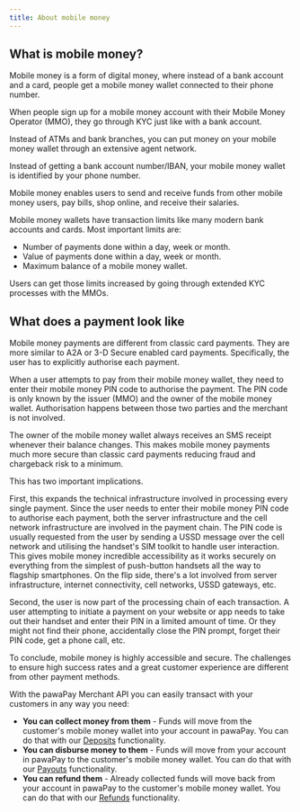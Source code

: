 ```yaml
---
title: About mobile money
---
```


## What is mobile money?
Mobile money is a form of digital money, where instead of a bank account and a card, people get a mobile money wallet connected to their phone number. 

When people sign up for a mobile money account with their Mobile Money Operator (MMO), they go through KYC just like with a bank account. 

Instead of ATMs and bank branches, you can put money on your mobile money wallet through an extensive agent network. 

Instead of getting a bank account number/IBAN, your mobile money wallet is identified by your phone number. 

Mobile money enables users to send and receive funds from other mobile money users, pay bills, shop online, and receive their salaries.

Mobile money wallets have transaction limits like many modern bank accounts and cards. Most important limits are:
* Number of payments done within a day, week or month.
* Value of payments done within a day, week or month.
* Maximum balance of a mobile money wallet.

Users can get those limits increased by going through extended KYC processes with the MMOs. 

## What does a payment look like

Mobile money payments are different from classic card payments. They are more similar to A2A or 3-D Secure enabled card payments. Specifically, the user has to explicitly authorise each payment. 

When a user attempts to pay from their mobile money wallet, they need to enter their mobile money PIN code to authorise the payment. The PIN code is only known by the issuer (MMO) and the owner of the mobile money wallet. Authorisation happens between those two parties and the merchant is not involved. 

The owner of the mobile money wallet always receives an SMS receipt whenever their balance changes.
This makes mobile money payments much more secure than classic card payments reducing fraud and chargeback risk to a minimum.

This has two important implications. 

First, this expands the technical infrastructure involved in processing every single payment. 
Since the user needs to enter their mobile money PIN code to authorise each payment, both the server infrastructure and the cell network infrastructure are involved in the payment chain. 
The PIN code is usually requested from the user by sending a USSD message over the cell network and utilising the handset's SIM toolkit to handle user interaction. 
This gives mobile money incredible accessibility as it works securely on everything from the simplest of push-button handsets all the way to flagship smartphones. 
On the flip side, there's a lot involved from server infrastructure, internet connectivity, cell networks, USSD gateways, etc. 

Second, the user is now part of the processing chain of each transaction. 
A user attempting to initiate a payment on your website or app needs to take out their handset and enter their PIN in a limited amount of time. 
Or they might not find their phone, accidentally close the PIN prompt, forget their PIN code, get a phone call, etc. 

To conclude, mobile money is highly accessible and secure. The challenges to ensure high success rates and a great customer experience are different from other payment methods.

With the pawaPay Merchant API you can easily transact with your customers in any way you need:
* **You can collect money from them** - Funds will move from the customer's mobile money wallet into your account in pawaPay. You can do that with our [Deposits](/deposits) functionality.
* **You can disburse money to them** - Funds will move from your account in pawaPay to the customer's mobile money wallet. You can do that with our [Payouts](/payouts) functionality.
* **You can refund them** - Already collected funds will move back from your account in pawaPay to the customer's mobile money wallet. You can do that with our [Refunds](/refunds) functionality.